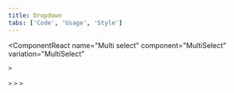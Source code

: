 ```yaml
---
title: Dropdown
tabs: ['Code', 'Usage', 'Style']
---
```


<ComponentCode
    name="Dropdown"
    component="dropdown" 
    variation="dropdown"
    hasReactVersion
    hasLightVersion
    >
</ComponentCode>
<ComponentCode
    name="Dropdown (Up)"
    component="dropdown" 
    variation="dropdown--up"
    codepen="eeGYvQ"
    hasReactVersion
    hasLightVersion
    >
</ComponentCode>
<ComponentCode
    name="Dropdown inline"
    component="dropdown" 
    variation="dropdown--inline"
    hasReactVersion
    >
</ComponentCode>
<ComponentReact
    name="Multi select"
    component="MultiSelect"
    variation="MultiSelect"
    
    >
</ComponentReact>
<ComponentReact 
    name="Filterable multi select"
    component="MultiSelect"
    variation="MultiSelect.Filterable"
    
    >
</ComponentReact>
<ComponentReact 
    name="Inline multi select"
    component="MultiSelect"
    variation="MultiSelect.Inline"
    
    >
</ComponentReact>
<ComponentReact
    name="Combo box"
    component="ComboBox"
    
    >
</ComponentReact>

<ComponentDocs component="dropdown"  />
